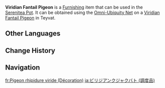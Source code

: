 {{About|the furnishing|the wildlife|Viridian Fantail Pigeon}}
{{Furnishing Infobox
|title          = Viridian Fantail Pigeon
|id             = 369178
|image          = Item Viridian Fantail Pigeon (Furnishing).png
|category       = Animal
|subcategory    = Outdoor Creature
|quality        = 3
|adeptal_energy = 100
|load           = 400
|reduced_load   = 400
|description    = The beautiful Viridian Fantail Pigeon is a close relative of the pigeon. Although if properly trained they too can carry messages over long distances, few ever use them for that purpose.<br>These birds possess viridian plumage and fan-shaped tail feathers which bear a resemblance to the Jadeplume Terrorshroom, which acted as a powerful deterrence against animals from Sumeru while in the Realm Within. As the animals from Sumeru showed deference toward them, the others followed suit for no apparent reason, and so these birds inexplicably have become exceptionally well-respected...
|mention        = 
|source1        = Omni-Ubiquity Net
}}
'''Viridian Fantail Pigeon''' is a [[Furnishing]] item that can be used in the [[Serenitea Pot]]. It can be obtained using the [[Omni-Ubiquity Net]] on a [[Viridian Fantail Pigeon]] in Teyvat.
<!--
==Locations==
{{Transclude|Viridian Fantail Pigeon|Locations}}
-->
==Other Languages==
{{Other Languages
|Transclude=Viridian Fantail Pigeon
}}

==Change History==
{{Change History|4.0}}

==Navigation==
{{Furnishing Navbox/Living|Animal}}

[[fr:Pigeon rhipidure viride (Décoration)]]
[[ja:ビリジアンクジャクバト (調度品)]]